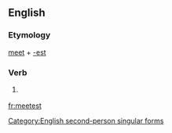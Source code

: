 ==English==

===Etymology===
[[meet]] + [[-est]]

===Verb===
{{en-verb form}}

# {{archaic}} {{form of|Second-person singular simple present form|meet}}

[[Category:English second-person singular forms]]

[[fr:meetest]]